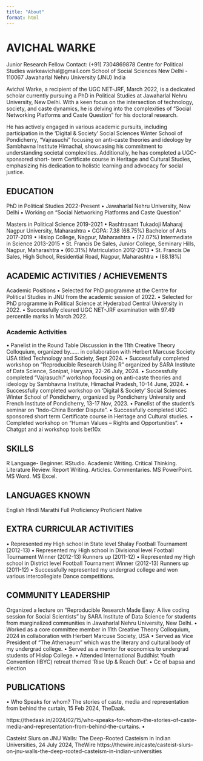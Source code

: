 ```yaml
---
title: "About"
format: html
---
```


# AVICHAL WARKE

Junior Research Fellow Contact: (+91) 7304869878 Centre for Political Studies warkeavichal\@gmail.com School of Social Sciences New Delhi - 110067 Jawaharlal Nehru University (JNU) India

Avichal Warke, a recipient of the UGC NET-JRF, March 2022, is a dedicated scholar currently pursuing a PhD in Political Studies at Jawaharlal Nehru University, New Delhi. With a keen focus on the intersection of technology, society, and caste dynamics, he is delving into the complexities of "Social Networking Platforms and Caste Question" for his doctoral research.

He has actively engaged in various academic pursuits, including participation in the 'Digital & Society' Social Sciences Winter School of Pondicherry, “Vajrasuchi” focusing on anti-caste theories and ideology by Sambhavna Institute Himachal, showcasing his commitment to understanding societal complexities. Additionally, he has completed a UGC-sponsored short- term Certificate course in Heritage and Cultural Studies, emphasizing his dedication to holistic learning and advocacy for social justice.

## EDUCATION

PhD in Political Studies 2022-Present • Jawaharlal Nehru University, New Delhi • Working on “Social Networking Platforms and Caste Question”

Masters in Political Science 2019-2021 • Rashtrasant Tukadoji Maharaj Nagpur University, Maharashtra • CGPA: 7.38 (68.75%) Bachelor of Arts 2017-2019 • Hislop College, Nagpur, Maharashtra • (72.07%) Intermediate in Science 2013-2015 • St. Francis De Sales, Junior College, Seminary Hills, Nagpur, Maharashtra • (60.31%) Matriculation 2012-2013 • St. Francis De Sales, High School, Residential Road, Nagpur, Maharashtra • (88.18%)

## ACADEMIC ACTIVITIES / ACHIEVEMENTS

Academic Positions • Selected for PhD programme at the Centre for Political Studies in JNU from the academic session of 2022. • Selected for PhD programme in Political Science at Hyderabad Central University in 2022. • Successfully cleared UGC NET-JRF examination with 97.49 percentile marks in March 2022.

### Academic Activities

• Panelist in the Round Table Discussion in the 11th Creative Theory Colloquium, organized by…… in collaboration with Herbert Marcuse Society USA titled Technology and Society, Sept 2024. • Successfully completed workshop on “Reproducible Research Using R” organized by SARA Institute of Data Science, Sonipat, Haryana, 22-26 July, 2024. • Successfully completed “Vajrasuchi” workshop focusing on anti-caste theories and ideology by Sambhavna Institute, Himachal Pradesh, 10-14 June, 2024. • Successfully completed workshop on 'Digital & Society' Social Sciences Winter School of Pondicherry, organized by Pondicherry University and French Institute of Pondicherry, 13-17 Nov, 2023. • Panelist of the student’s seminar on “Indo-China Border Dispute”. • Successfully completed UGC sponsored short term Certificate course in Heritage and Cultural studies. • Completed workshop on “Human Values – Rights and Opportunities”. • Chatgpt and ai workshop tools bet10x

## SKILLS

R Language- Beginner. RStudio. Academic Writing. Critical Thinking. Literature Review. Report Writing. Articles. Commentaries. MS PowerPoint.\
MS Word. MS Excel.

## LANGUAGES KNOWN

English Hindi Marathi Full Proficiency Proficient Native

## EXTRA CURRICULAR ACTIVITIES

• Represented my High school in State level Shalay Football Tournament (2012-13) • Represented my High school in Divisional level Football Tournament Winner (2012-13) Runners up (2011-12) • Represented my High school in District level Football Tournament Winner (2012-13) Runners up (2011-12) • Successfully represented my undergrad college and won various intercollegiate Dance competitions.

## COMMUNITY LEADERSHIP

Organized a lecture on “Reproducible Research Made Easy: A live coding session for Social Scientists” by SARA Institute of Data Science for students from marginalized communities in Jawaharlal Nehru University, New Delhi. • Worked as a core committee member in 11th Creative Theory Colloquium, 2024 in collaboration with Herbert Marcuse Society, USA • Served as Vice President of “The Athenaeum” which was the literary and cultural body of my undergrad college. • Served as a mentor for economics to undergrad students of Hislop College. • Attended International Buddhist Youth Convention (IBYC) retreat themed ‘Rise Up & Reach Out’. • Cc of bapsa and election

## PUBLICATIONS

• Who Speaks for whom? The stories of caste, media and representation from behind the curtain, 15 Feb 2024, TheDaak.

https://thedaak.in/2024/02/15/who-speaks-for-whom-the-stories-of-caste-media-and-representation-from-behind-the-curtains. •

Casteist Slurs on JNU Walls: The Deep-Rooted Casteism in Indian Universities, 24 July 2024, TheWire https://thewire.in/caste/casteist-slurs-on-jnu-walls-the-deep-rooted-casteism-in-indian-universities
